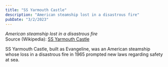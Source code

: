 ```yaml
---
title: "SS Yarmouth Castle"
description: "American steamship lost in a disastrous fire"
pubDate: "3/2/2023"
---
```


*American steamship lost in a disastrous fire*  
Source (Wikipedia): [SS Yarmouth Castle][1]

SS Yarmouth Castle, built as Evangeline, was an American steamship whose loss in a disastrous fire in 1965 prompted new laws regarding safety at sea.

[1]: https://en.wikipedia.org/wiki/SS_Yarmouth_Castle
